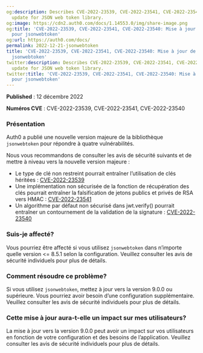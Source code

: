 ```yaml
---
og:description: Describes CVE-2022-23539, CVE-2022-23541, CVE-2022-23540 security
  update for JSON web token library.
og:image: https://cdn2.auth0.com/docs/1.14553.0/img/share-image.png
og:title: 'CVE-2022-23539, CVE-2022-23541, CVE-2022-23540: Mise à jour de sécurité
  pour jsonwebtoken'
og:url: https://auth0.com/docs/
permalink: 2022-12-21-jsonwebtoken
title: 'CVE-2022-23539, CVE-2022-23541, CVE-2022-23540: Mise à jour de sécurité pour
  jsonwebtoken'
twitter:description: Describes CVE-2022-23539, CVE-2022-23541, CVE-2022-23540 security
  update for JSON web token library.
twitter:title: 'CVE-2022-23539, CVE-2022-23541, CVE-2022-23540: Mise à jour de sécurité
  pour jsonwebtoken'
---
```


**Published** : 12 décembre 2022

**Numéros CVE** : CVE-2022-23539, CVE-2022-23541, CVE-2022-23540

### Présentation

Auth0 a publié une nouvelle version majeure de la bibliothèque `jsonwebtoken` pour répondre à quatre vulnérabilités.

Nous vous recommandons de consulter les avis de sécurité suivants et de mettre à niveau vers la nouvelle version majeure :

* Le type de clé non restreint pourrait entraîner l’utilisation de clés héritées : [CVE-2022-23539](https://github.com/auth0/node-jsonwebtoken/security/advisories/GHSA-8cf7-32gw-wr33)
* Une implémentation non sécurisée de la fonction de récupération des clés pourrait entraîner la falsification de jetons publics et privés de RSA vers HMAC : [CVE-2022-23541](https://github.com/auth0/node-jsonwebtoken/security/advisories/GHSA-hjrf-2m68-5959)
* Un algorithme par défaut non sécurisé dans jwt.verify() pourrait entraîner un contournement de la validation de la signature : [CVE-2022-23540](https://github.com/auth0/node-jsonwebtoken/security/advisories/GHSA-qwph-4952-7xr6)

### Suis-je affecté?

Vous pourriez être affecté si vous utilisez `jsonwebtoken` dans n’importe quelle version <= 8.5.1 selon la configuration. Veuillez consulter les avis de sécurité individuels pour plus de détails.

### Comment résoudre ce problème?

Si vous utilisez `jsonwebtoken`, mettez à jour vers la version 9.0.0 ou supérieure. Vous pourriez avoir besoin d’une configuration supplémentaire. Veuillez consulter les avis de sécurité individuels pour plus de détails.

### Cette mise à jour aura-t-elle un impact sur mes utilisateurs?

La mise à jour vers la version 9.0.0 peut avoir un impact sur vos utilisateurs en fonction de votre configuration et des besoins de l’application. Veuillez consulter les avis de sécurité individuels pour plus de détails.